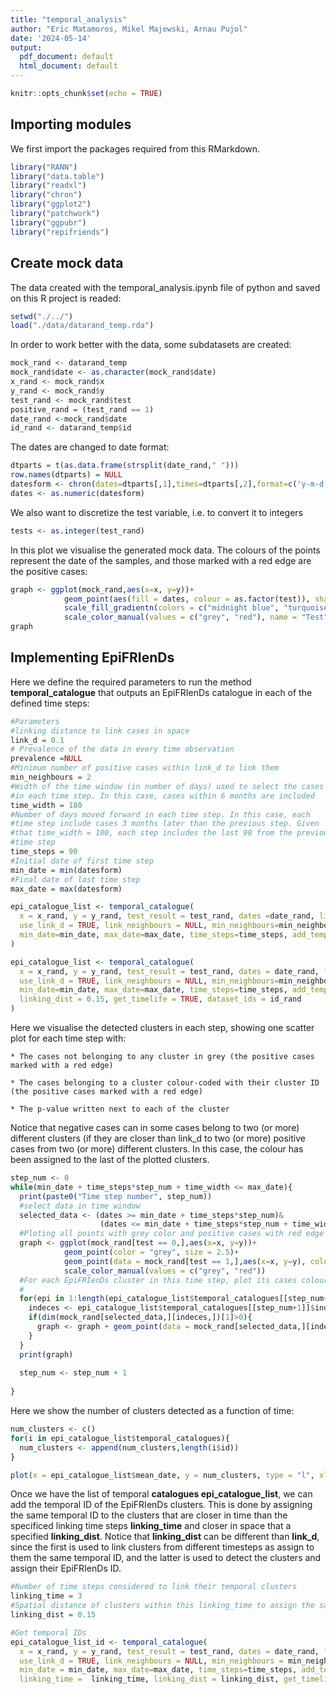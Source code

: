 ```yaml
---
title: "temporal_analysis"
author: "Eric Matamoros, Mikel Majewski, Arnau Pujol"
date: '2024-05-14'
output:
  pdf_document: default
  html_document: default
---
```


```r
knitr::opts_chunk$set(echo = TRUE)
```

## Importing modules

We first import the packages required from this RMarkdown.

```r
library("RANN")
library("data.table")
library("readxl")
library("chron")
library("ggplot2")
library("patchwork")
library("ggpubr")
library("repifriends")
```

## Create mock data 

The data created with the temporal_analysis.ipynb file of python and saved on this R project is readed:


```r
setwd("./../") 
load("./data/datarand_temp.rda")
```

In order to work better with the data, some subdatasets are created:

```r
mock_rand <- datarand_temp
mock_rand$date <- as.character(mock_rand$date)
x_rand <- mock_rand$x
y_rand <- mock_rand$y
test_rand <- mock_rand$test
positive_rand = (test_rand == 1)
date_rand <-mock_rand$date 
id_rand <- datarand_temp$id
```

The dates are changed to date format:

```r
dtparts = t(as.data.frame(strsplit(date_rand," ")))
row.names(dtparts) = NULL
datesform <- chron(dates=dtparts[,1],times=dtparts[,2],format=c('y-m-d','h:m:s'))
dates <- as.numeric(datesform)
```

We also want to discretize the test variable, i.e. to convert it to integers

```r
tests <- as.integer(test_rand)
```

In this plot we visualise the generated mock data. The colours of the points represent the date of the samples, and those marked with a red edge are the positive cases:

```r
graph <- ggplot(mock_rand,aes(x=x, y=y))+
            geom_point(aes(fill = dates, colour = as.factor(test)), shape = 21, size = 2.5)+
            scale_fill_gradientn(colors = c("midnight blue", "turquoise", "yellow"))+
            scale_color_manual(values = c("grey", "red"), name = "Test", labels = c("Negative","Positive"))
graph
```

## Implementing EpiFRIenDs

Here we define the required parameters to run the method **temporal_catalogue** that outputs an EpiFRIenDs catalogue in each of the defined time steps:

```r
#Parameters
#linking distance to link cases in space
link_d = 0.1
# Prevalence of the data in every time observation
prevalence =NULL
#Minimum number of positive cases within link_d to link them
min_neighbours = 2
#Width of the time window (in number of days) used to select the cases 
#in each time step. In this case, cases within 6 months are included
time_width = 180
#Number of days moved forward in each time step. In this case, each 
#time step include cases 3 months later than the previous step. Given 
#that time_width = 180, each step includes the last 90 from the previous 
#time step
time_steps = 90
#Initial date of first time step
min_date = min(datesform)
#Final date of last time step
max_date = max(datesform)
```

```r
epi_catalogue_list <- temporal_catalogue(
  x = x_rand, y = y_rand, test_result = test_rand, dates =date_rand, link_d = link_d, prevalence = prevalence,
  use_link_d = TRUE, link_neighbours = NULL, min_neighbours=min_neighbours, time_width=time_width, 
  min_date=min_date, max_date=max_date, time_steps=time_steps, add_temporal_id = FALSE, dataset_ids = id_rand
)
```

```r
epi_catalogue_list <- temporal_catalogue(
  x = x_rand, y = y_rand, test_result = test_rand, dates = date_rand, link_d = link_d,prevalence = prevalence,
  use_link_d = TRUE, link_neighbours = NULL, min_neighbours=min_neighbours, time_width=time_width,
  min_date=min_date, max_date=max_date, time_steps=time_steps, add_temporal_id = TRUE, linking_time = 3,
  linking_dist = 0.15, get_timelife = TRUE, dataset_ids = id_rand
)
```

Here we visualise the detected clusters in each step, showing one scatter plot for each time step with:

    * The cases not belonging to any cluster in grey (the positive cases marked with a red edge)

    * The cases belonging to a cluster colour-coded with their cluster ID (the positive cases marked with a red edge)

    * The p-value written next to each of the cluster

Notice that negative cases can in some cases belong to two (or more) different clusters (if they are closer than link_d to two (or more) positive cases from two (or more) different clusters. In this case, the colour has been assigned to the last of the plotted clusters.

```r
step_num <- 0
while(min_date + time_steps*step_num + time_width <= max_date){
  print(paste0("Time step number", step_num)) 
  #select data in time window
  selected_data <- (dates >= min_date + time_steps*step_num)&
                    (dates <= min_date + time_steps*step_num + time_width)
  #Ploting all points with grey color and positive cases with red edge
  graph <- ggplot(mock_rand[test == 0,],aes(x=x, y=y))+
            geom_point(color = "grey", size = 2.5)+
            geom_point(data = mock_rand[test == 1,],aes(x=x, y=y), colour = "red", shape=21, fill = "grey", size = 2.5)+
            scale_color_manual(values = c("grey", "red"))
  #For each EpiFRIenDs cluster in this time step, plot its cases colour coded by the mean positivity rate
  # 
  for(epi in 1:length(epi_catalogue_list$temporal_catalogues[[step_num+1]]$id)){
    indeces <- epi_catalogue_list$temporal_catalogues[[step_num+1]]$indeces[[epi]]
    if(dim(mock_rand[selected_data,][indeces,])[1]>0){
      graph <- graph + geom_point(data = mock_rand[selected_data,][indeces,], aes(x = x, y = y, colour = as.factor(test)), shape = 21, size = 2.5, fill = as.integer(epi_catalogue_list$temporal_catalogues[[step_num+1]]$id[[epi]]))
    }
  }
  print(graph)
  
  step_num <- step_num + 1
  
}
```

Here we show the number of clusters detected as a function of time: 

```r
num_clusters <- c()
for(i in epi_catalogue_list$temporal_catalogues){
  num_clusters <- append(num_clusters,length(i$id))
}

plot(x = epi_catalogue_list$mean_date, y = num_clusters, type = "l", xlab = "Dates", ylab = "Number of clusters")
```

Once we have the list of temporal **catalogues epi_catalogue_list**, we can add the temporal ID of the EpiFRIenDs clusters. This is done by assigning the same temporal ID to the clusters that are closer in time than the specificed linking time steps **linking_time** and closer in space that a specified **linking_dist**. Notice that **linking_dist** can be different than **link_d**, since the first is used to link clusters from different timesteps as assign to them the same temporal ID, and the latter is used to detect the clusters and assign their EpiFRIenDs ID.


```r
#Number of time steps considered to link their temporal clusters
linking_time = 3
#Spatial distance of clusters within this linking_time to assign the same temporal ID
linking_dist = 0.15

#Get temporal IDs
epi_catalogue_list_id <- temporal_catalogue(
  x = x_rand, y = y_rand, test_result = test_rand, dates = date_rand, link_d = link_d, prevalence = prevalence,
  use_link_d = TRUE, link_neighbours = NULL, min_neighbours = min_neighbours, time_width = time_width, 
  min_date = min_date, max_date=max_date, time_steps=time_steps, add_temporal_id = TRUE, 
  linking_time =  linking_time, linking_dist = linking_dist, get_timelife = TRUE)
```






